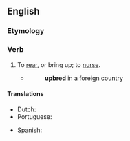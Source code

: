 ==English==

===Etymology===
{{prefix|en|up|breed}}

===Verb===
{{en-verb|upbreeds|upbreeding|upbred|upbred}}

# {{lb|en|transitive|archaic}} To [[rear]], or bring up; to [[nurse]].
#* {{rfdatek|en|Raphael Holinshed}}
#*: '''upbred''' in a foreign country

====Translations====
{{trans-top|to rear, or bring up; to nurse}}
* Dutch: {{t+|nl|opvoeden}}
* Portuguese: {{t+|pt|criar}}
{{trans-mid}}
* Spanish: {{t+|es|criar}}
{{trans-bottom}}